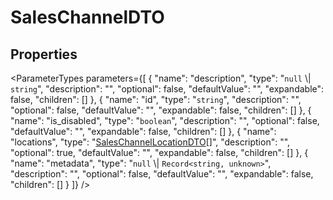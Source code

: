 
# SalesChannelDTO

## Properties

<ParameterTypes parameters={[
  {
    "name": "description",
    "type": "`null` \\| `string`",
    "description": "",
    "optional": false,
    "defaultValue": "",
    "expandable": false,
    "children": []
  },
  {
    "name": "id",
    "type": "`string`",
    "description": "",
    "optional": false,
    "defaultValue": "",
    "expandable": false,
    "children": []
  },
  {
    "name": "is_disabled",
    "type": "`boolean`",
    "description": "",
    "optional": false,
    "defaultValue": "",
    "expandable": false,
    "children": []
  },
  {
    "name": "locations",
    "type": "[SalesChannelLocationDTO](js_client.internal.internal-1.SalesChannelTypes.SalesChannelLocationDTO.mdx)[]",
    "description": "",
    "optional": true,
    "defaultValue": "",
    "expandable": false,
    "children": []
  },
  {
    "name": "metadata",
    "type": "`null` \\| `Record<string, unknown>`",
    "description": "",
    "optional": false,
    "defaultValue": "",
    "expandable": false,
    "children": []
  }
]} />
